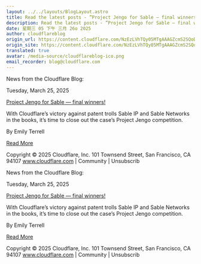 ```yaml
---
layout: ../../layouts/BlogLayout.astro
title: Read the latest posts - ”Project Jengo for Sable — final winners!”
description: Read the latest posts - ”Project Jengo for Sable — final winners!”
date: 星期三 05 下午 三月 26o 2025
author: cloudflareblog
origin_url: https://content.cloudflare.com/NzEzLVhTQy05MTgAAAGZcmS2SQoDKN04NdE2XPYe6NAlfSItfe56aGwB0PP2sqt888zQsGKxPKX9v3epXf_lzw_HQR8=
origin_site: https://content.cloudflare.com/NzEzLVhTQy05MTgAAAGZcmS2SQoDKN04NdE2XPYe6NAlfSItfe56aGwB0PP2sqt888zQsGKxPKX9v3epXf_lzw_HQR8=
translated: true
avatar: /media-source/cloudflareblog-ico.png
email_recorder: blog@cloudflare.com
---
```



<Reference client:only="react" title="Read the latest posts - ”Project Jengo for Sable — final winners!”" url="https://content.cloudflare.com/NzEzLVhTQy05MTgAAAGZcmS2SQoDKN04NdE2XPYe6NAlfSItfe56aGwB0PP2sqt888zQsGKxPKX9v3epXf_lzw_HQR8=" />

<Detail client:only="react">
	News from the Cloudflare Blog:

Tuesday, March 25, 2025

[Project Jengo for Sable — final winners!](https://content.cloudflare.com/NzEzLVhTQy05MTgAAAGZcmS2SQoDKN04NdE2XPYe6NAlfSItfe56aGwB0PP2sqt888zQsGKxPKX9v3epXf_lzw_HQR8=)

With Cloudflare’s victory against patent trolls Sable IP and Sable Networks in the books, it’s time to close out the case’s Project Jengo competition.

By Emily Terrell

[Read More](https://content.cloudflare.com/NzEzLVhTQy05MTgAAAGZcmS2SQoDKN04NdE2XPYe6NAlfSItfe56aGwB0PP2sqt888zQsGKxPKX9v3epXf_lzw_HQR8=)

Copyright © 2025 Cloudflare, Inc. 101 Townsend Street, San Francisco, CA 94107 www.cloudflare.com | Community | Unsubscrib
</Detail>

News from the Cloudflare Blog:

Tuesday, March 25, 2025

[Project Jengo for Sable — final winners!](https://content.cloudflare.com/NzEzLVhTQy05MTgAAAGZcmS2SQoDKN04NdE2XPYe6NAlfSItfe56aGwB0PP2sqt888zQsGKxPKX9v3epXf_lzw_HQR8=)

With Cloudflare’s victory against patent trolls Sable IP and Sable Networks in the books, it’s time to close out the case’s Project Jengo competition.

By Emily Terrell

[Read More](https://content.cloudflare.com/NzEzLVhTQy05MTgAAAGZcmS2SQoDKN04NdE2XPYe6NAlfSItfe56aGwB0PP2sqt888zQsGKxPKX9v3epXf_lzw_HQR8=)

Copyright © 2025 Cloudflare, Inc. 101 Townsend Street, San Francisco, CA 94107 www.cloudflare.com | Community | Unsubscrib


